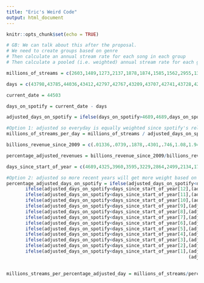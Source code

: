 ```yaml
---
title: "Eric's Weird Code"
output: html_document
---
```


```r
knitr::opts_chunk$set(echo = TRUE)
```

```r

# GB: We can talk about this after the proposal.
# We need to create groups based on genre
# Then calculate an annual stream rate for each song in each group
# Then calculate a pooled (i.e. weighted) annual stream rate for each group

millions_of_streams = c(2603,1489,1273,2137,1878,1874,1585,1562,2955,1306,2136,1911,1865,1766,1604,1585,1571,1566,1422,1285,2289,1721,1695,1536,1524,1451,1355,1354,2076,1871,1685,1662,1664,1640,1599,1572,1566,1543,1411,1384,1357,1979,1832,1681,1636,1513,1467,1458,1430,1414,1399,1281,1238,1254,2391,1670,1495,1425,1367,1372,1362,1302,1283,1268,1270,1280,1263,1243,1250,1234,1592,1524,1480,1310,1294,1274,1224,1215,1489,1236,1285,1239,1260,1244,1232,1223,1350,1351,1471,1469,1291,1543,1489,1231,1391,2157,1248,1229,1456)

days = c(43798,43785,44036,43412,42797,42767,43209,43707,42741,43728,42580,43553,42622,43224,41498,43483,42972,42615,41442,42993,42993,41810,43160,43315,42122,43726,43805,42151,43391,41810,42634,42317,42788,43370,42852,42818,41530,43329,43407,41358,40771,43637,43119,43770,27698,42824,42587,42678,41743,42524,41953,42874,43389,38145,43595,42950,43217,43595,42832,42986,41415,42692,42073,43196,42537,41156,43202,43560,39490,42846,42888,42299,42405,42171,43196,42713,42398,42163,42842,43154,42108,42244,35002,41156,43293,41778,42398,43250,42341,40963,42496,42065,42842,37455,43377,42465,41880,42573,42108)

current_date = 44503

days_on_spotify = current_date - days

adjusted_days_on_spotify = ifelse(days_on_spotify>4689,4689,days_on_spotify)

#Option 1: adjusted so everyday is equally weighted since spotify's release
millions_of_streams_per_day = millions_of_streams / adjusted_days_on_spotify

billions_revenue_since_2009 = c(.01336,.0739,.1878,.4301,.746,1.08,1.94,2.95,4.09,5.26,6.76,7.88,9.46)

percentage_adjusted_revenues = billions_revenue_since_2009/billions_revenue_since_2009[13]

days_since_start_of_year = c(4689,4325,3960,3595,3229,2864,2499,2134,1768,1403,1038,673,307)

#Option 2: adjusted so more recent years will get more weight based on total revenue of spotify (early years like 2009 will get less weight since there were significantly less spotify users)
percentage_adjusted_days_on_spotify = ifelse(adjusted_days_on_spotify<days_since_start_of_year[13],adjusted_days_on_spotify*percentage_adjusted_revenues[13],
       ifelse(adjusted_days_on_spotify<days_since_start_of_year[12],(adjusted_days_on_spotify-days_since_start_of_year[13])*percentage_adjusted_revenues[12]+307*percentage_adjusted_revenues[13],
       ifelse(adjusted_days_on_spotify<days_since_start_of_year[11],(adjusted_days_on_spotify-days_since_start_of_year[12])*percentage_adjusted_revenues[11]+365.25*percentage_adjusted_revenues[12]+307*percentage_adjusted_revenues[13],
       ifelse(adjusted_days_on_spotify<days_since_start_of_year[10],(adjusted_days_on_spotify-days_since_start_of_year[11])*percentage_adjusted_revenues[10]+365.25*percentage_adjusted_revenues[11]+365.25*percentage_adjusted_revenues[12]+307*percentage_adjusted_revenues[13],
       ifelse(adjusted_days_on_spotify<days_since_start_of_year[9],(adjusted_days_on_spotify-days_since_start_of_year[10])*percentage_adjusted_revenues[9]+365.25*percentage_adjusted_revenues[10]+365.25*percentage_adjusted_revenues[11]+365.25*percentage_adjusted_revenues[12]+307*percentage_adjusted_revenues[13],
       ifelse(adjusted_days_on_spotify<days_since_start_of_year[8],(adjusted_days_on_spotify-days_since_start_of_year[9])*percentage_adjusted_revenues[8]+365.25*percentage_adjusted_revenues[9]+365.25*percentage_adjusted_revenues[10]+365.25*percentage_adjusted_revenues[11]+365.25*percentage_adjusted_revenues[12]+307*percentage_adjusted_revenues[13],
       ifelse(adjusted_days_on_spotify<days_since_start_of_year[7],(adjusted_days_on_spotify-days_since_start_of_year[8])*percentage_adjusted_revenues[7]+365.25*percentage_adjusted_revenues[8]+365.25*percentage_adjusted_revenues[9]+365.25*percentage_adjusted_revenues[10]+365.25*percentage_adjusted_revenues[11]+365.25*percentage_adjusted_revenues[12]+307*percentage_adjusted_revenues[13],
       ifelse(adjusted_days_on_spotify<days_since_start_of_year[6],(adjusted_days_on_spotify-days_since_start_of_year[7])*percentage_adjusted_revenues[6]+365.25*percentage_adjusted_revenues[7]+365.25*percentage_adjusted_revenues[8]+365.25*percentage_adjusted_revenues[9]+365.25*percentage_adjusted_revenues[10]+365.25*percentage_adjusted_revenues[11]+365.25*percentage_adjusted_revenues[12]+307*percentage_adjusted_revenues[13],
       ifelse(adjusted_days_on_spotify<days_since_start_of_year[5],(adjusted_days_on_spotify-days_since_start_of_year[6])*percentage_adjusted_revenues[5]+365.25*percentage_adjusted_revenues[6]+365.25*percentage_adjusted_revenues[7]+365.25*percentage_adjusted_revenues[8]+365.25*percentage_adjusted_revenues[9]+365.25*percentage_adjusted_revenues[10]+365.25*percentage_adjusted_revenues[11]+365.25*percentage_adjusted_revenues[12]+307*percentage_adjusted_revenues[13],
       ifelse(adjusted_days_on_spotify<days_since_start_of_year[4],(adjusted_days_on_spotify-days_since_start_of_year[5])*percentage_adjusted_revenues[4]+365.25*percentage_adjusted_revenues[5]+365.25*percentage_adjusted_revenues[6]+365.25*percentage_adjusted_revenues[7]+365.25*percentage_adjusted_revenues[8]+365.25*percentage_adjusted_revenues[9]+365.25*percentage_adjusted_revenues[10]+365.25*percentage_adjusted_revenues[11]+365.25*percentage_adjusted_revenues[12]+307*percentage_adjusted_revenues[13],
       ifelse(adjusted_days_on_spotify<days_since_start_of_year[3],(adjusted_days_on_spotify-days_since_start_of_year[4])*percentage_adjusted_revenues[3]+365.25*percentage_adjusted_revenues[4]+365.25*percentage_adjusted_revenues[5]+365.25*percentage_adjusted_revenues[6]+365.25*percentage_adjusted_revenues[7]+365.25*percentage_adjusted_revenues[8]+365.25*percentage_adjusted_revenues[9]+365.25*percentage_adjusted_revenues[10]+365.25*percentage_adjusted_revenues[11]+365.25*percentage_adjusted_revenues[12]+307*percentage_adjusted_revenues[13],
       ifelse(adjusted_days_on_spotify<days_since_start_of_year[2],(adjusted_days_on_spotify-days_since_start_of_year[3])*percentage_adjusted_revenues[2]+365.25*percentage_adjusted_revenues[3]+365.25*percentage_adjusted_revenues[4]+365.25*percentage_adjusted_revenues[5]+365.25*percentage_adjusted_revenues[6]+365.25*percentage_adjusted_revenues[7]+365.25*percentage_adjusted_revenues[8]+365.25*percentage_adjusted_revenues[9]+365.25*percentage_adjusted_revenues[10]+365.25*percentage_adjusted_revenues[11]+365.25*percentage_adjusted_revenues[12]+307*percentage_adjusted_revenues[13],
       ifelse(adjusted_days_on_spotify<days_since_start_of_year[1],(adjusted_days_on_spotify-days_since_start_of_year[2])*percentage_adjusted_revenues[1]+365.25*percentage_adjusted_revenues[2]+365.25*percentage_adjusted_revenues[3]+365.25*percentage_adjusted_revenues[4]+365.25*percentage_adjusted_revenues[5]+365.25*percentage_adjusted_revenues[6]+365.25*percentage_adjusted_revenues[7]+365.25*percentage_adjusted_revenues[8]+365.25*percentage_adjusted_revenues[9]+365.25*percentage_adjusted_revenues[10]+365.25*percentage_adjusted_revenues[11]+365.25*percentage_adjusted_revenues[12]+307*percentage_adjusted_revenues[13],
                                                                   (adjusted_days_on_spotify-days_since_start_of_year[2])*percentage_adjusted_revenues[1]+365.25*percentage_adjusted_revenues[2]+365.25*percentage_adjusted_revenues[3]+365.25*percentage_adjusted_revenues[4]+365.25*percentage_adjusted_revenues[5]+365.25*percentage_adjusted_revenues[6]+365.25*percentage_adjusted_revenues[7]+365.25*percentage_adjusted_revenues[8]+365.25*percentage_adjusted_revenues[9]+365.25*percentage_adjusted_revenues[10]+365.25*percentage_adjusted_revenues[11]+365.25*percentage_adjusted_revenues[12]+307*percentage_adjusted_revenues[13])))))))))))))
       

millions_streams_per_percentage_adjusted_day = millions_of_streams/percentage_adjusted_days_on_spotify


```



